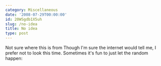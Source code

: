```yaml
---
category: Miscellaneous
date: '2008-07-29T00:00:00'
id: 20WSgdb1X5uh
slug: /no-idea
title: No idea
type: post
---
```


Not sure where this is from Though I'm sure the internet would tell
me, I prefer not to look this time. Sometimes it's fun to just let
the random happen: